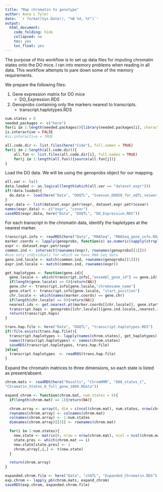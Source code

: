 ```yaml
---
title: "Map chromatin to genotype"
author: Anna L Tyler
date: '`r format(Sys.Date(), "%B %d, %Y")`'
output: 
  html_document:
    code_folding: hide
    collapsed: no
    toc: yes
    toc_float: yes
---
```



The purpose of this workflow is to set up data files for imputing chromatin 
states onto the DO mice. I ran into memory problems when reading in all 
data. This workflow attempts to pare down some of the memory requirements.

We prepare the following files:

1. Gene expression matrix for DO mice
    * DO_Expression.RDS
2. Genoprobs containing only the markers nearest to transcripts.
    * transcript.haplotypes.RDS
  
```r
num.states = 8
needed.packages <- c("here")
for(i in 1:length(needed.packages)){library(needed.packages[i], character.only = TRUE)}
is.interactive = FALSE
#is.interactive = TRUE
```

```r
all.code.dir <- list.files(here("Code"), full.names = TRUE)
for(i in 1:length(all.code.dir)){
	all.fun <- list.files(all.code.dir[i], full.names = TRUE)
	for(j in 1:length(all.fun)){source(all.fun[j])}
}
```

Load the DO data. We will be using the genoprobs object for our mapping.

```r
all.var <- ls()
data.loaded <- as.logical(length(which(all.var == "dataset.expr")))
if(!data.loaded){
  do.data <- load(here("Data", "DOQTL", "Svenson_DO850_for_eQTL_veiwer_v0.Rdata"))
}
expr.data <- list(dataset.expr.petr$expr, dataset.expr.petr$covar)
names(expr.data) <- c("expr", "covar")
saveRDS(expr.data, here("Data", "DOQTL", "DO_Expression.RDS"))
```

For each transcript in the chromatin data, identify the haplotypes at the 
nearest marker.

```r
transcript.info <- readRDS(here("Data", "RNASeq", "RNASeq_gene_info.RData"))
marker.coords <- lapply(genoprobs, function(x) as.numeric(sapply(strsplit(dimnames(x)[[3]], "_"), function(y) y[2])))
expr <- dataset.expr.petr$expr
common.ind <- intersect(rownames(expr), rownames(genoprobs[[1]]))
#use only individuals for which we have RNA-Seq data
geno.ind.locale <- match(common.ind, rownames(genoprobs[[1]])) 
expr.ind.locale <- match(common.ind, rownames(expr))

get_haplotypes <- function(gene.id){
  gene.locale <- which(transcript.info[,"ensembl_gene_id"] == gene.id)[1]
  if(length(gene.locale) == 0){return(NA)}
  gene.chr <- transcript.info[gene.locale,"chromosome_name"]
  gene.start <- transcript.info[gene.locale, "start_position"]
  chr.locale <- which(names(marker.coords) == gene.chr)
  if(length(chr.locale) == 0){return(NA)}
  nearest.idx <- get.nearest.pt(marker.coords[[chr.locale]], gene.start)
  transcript.haps <- genoprobs[[chr.locale]][geno.ind.locale,,nearest.idx,drop=FALSE]
  return(transcript.haps)
}

trans.hap.file <- here("Data", "DOQTL", "transcript.haplotypes.RDS")
if(!file.exists(trans.hap.file)){
  transcript.haplotypes <- lapply(names(chrom.states), get_haplotypes)
  names(transcript.haplotypes) <- names(chrom.states)
  saveRDS(transcript.haplotypes, trans.hap.file)
}else{
  transcript.haplotypes  <- readRDS(trans.hap.file)
}
```

Expand the chromatin matrices to three dimensions, so each state
is listed as present/absent.

```r
chrom.mats <- readRDS(here("Results", "ChromHMM", "008_states_C", 
"Chromatin_States_8_full_gene_1000.RData"))

expand_chrom <- function(chrom.mat, num.states = 8){
  if(length(chrom.mat) == 1){return(NA)}

  chrom.array <- array(0, dim = c(ncol(chrom.mat), num.states, nrow(chrom.mat)))
  rownames(chrom.array) <- colnames(chrom.mat)
  colnames(chrom.array) <- 1:num.states
  dimnames(chrom.array)[[3]] <- rownames(chrom.mat)

  for(i in 1:num.states){
    new.state <- matrix(0, nrow = nrow(chrom.mat), ncol = ncol(chrom.mat))
    state.pres <- which(chrom.mat == i)
    new.state[state.pres] <- 1
    chrom.array[,i,] <- t(new.state)
  }

  return(chrom.array)
}

expanded.chrom.file <- here("Data", "chQTL", "Expanded_Chromatin.RDS")
exp.chrom <- lapply_pb(chrom.mats, expand_chrom)
saveRDS(exp.chrom, expanded.chrom.file)
```